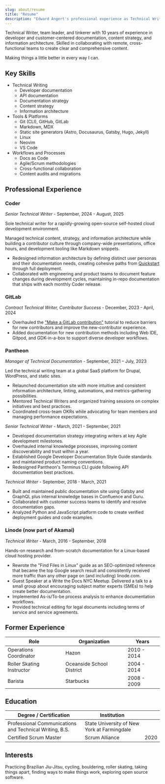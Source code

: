 ```yaml
---
slug: about/resume
title: "Resume"
description: "Edward Angert's professional experience as Technical Writer and team leader"
---
```



Technical Writer, team leader, and tinkerer with 10 years of experience in developer and customer-centered documentation,
content strategy, and information architecture.
Skilled in collaborating with remote, cross-functional teams to create clear and comprehensive content.

Making things a little better in every way I can.

## Key Skills

<ColumnList columns={2}>

- Technical Writing
  - Developer documentation
  - API documentation
  - Documentation strategy
  - Content strategy
  - Information architecture
- Tools & Platforms
  - Git (CLI), GitHub, GitLab
  - Markdown, MDX
  - Static site generators (Astro, Docusaurus, Gatsby, Hugo, Jekyll)
  - Linux
  - Neovim
  - VS Code
- Workflows and Processes
  - Docs as Code
  - Agile/Scrum methodologies
  - Cross-functional collaboration
  - Content audits and migrations

</ColumnList>

## Professional Experience

### Coder

_Senior Technical Writer_ - September, 2024 - August, 2025

Sole technical writer for a rapidly-growing open-source self-hosted cloud development environment.

Managed technical content, strategy, and information architecture while building a contributor culture through company-wide presentations, office hours, and development tooling like Markdown snippets.

- Redesigned information architecture by defining distinct user personas and their documentation needs, creating cohesive paths from [Quickstart](/docs/coder-quickstart/) through full deployment.
- Collaborated with engineering and product teams to document feature changes during development cycles, maintaining in-repo documentation that ships with each monthly Coder release.

### GitLab

_Contract Technical Writer, Contributor Success_ - December, 2023 - April, 2024

- Overhauled the ["Make a GitLab contribution"](/docs/gitlab-first-contribution/) tutorial to reduce barriers for new contributors and improve the new-contributor experience.
- Added documentation for new contribution methods including Web IDE, Gitpod, and GDK-in-a-box to support diverse developer workflows.

### Pantheon

_Manager of Technical Documentation_ - September, 2021 – July, 2023

Led the technical writing team at a global SaaS platform for Drupal, WordPress, and static sites.

- Relaunched documentation site with more intuitive and consistent information architecture, linting, automations, and metrics-gathering possibilities.
- Mentored Technical Writers and organized training sessions on complex initiatives and best practices.
- Coordinated cross-team OKRs while advocating for team members and managing performance expectations.

_Senior Technical Writer_ - March, 2021 - September, 2021

- Developed documentation strategy integrating writers at key Agile development milestones.
- Overhauled internal knowledge processes, improving content discoverability and trust within a year.
- Established Google Developer Documentation Style Guide standards and maintained product naming conventions.
- Redesigned Pantheon's Terminus CLI guide following API documentation best practices.

_Technical Writer_ - September, 2018 - March, 2021

- Built and maintained public documentation site using Gatsby and GraphQL plus internal knowledge bases in Confluence and Guru.
- Collaborated with customer success teams to identify and resolve documentation gaps.
- Analyzed Python and JavaScript platform code to create verified deployment guides and code examples.

### Linode (now part of Akamai)

_Technical Writer_ - March, 2016 - September, 2018

Hands-on research and from-scratch documentation for a Linux-based cloud hosting provider.

- Rewrote the "Find Files in Linux" guide as an SEO-optimized reference that became the top Google search result and consistently received more traffic than any other page on (and including) linode.com.
- Guest Speaker at a Write the Docs NYC Meetup.
  Delivered a talk to a small group about encouraging subject matter experts (SMEs) to help create better documentation.
- Implemented As-is/To-be process analysis to enhance documentation workflows.
- Provided technical editing for legal documents including terms of service and service agreements.

## Former Experience

| Role                      | Organization              | Years |
|---------------------------|---------------------------|-------|
| Operations Coordinator    | Hazon                     | 2010 - 2014 |
| Roller Skating Instructor | Oceanside School District | 2004 - 2014 |
| Barista                   | Starbucks                 | 2008 - 2009 |

## Education

| Degree / Certification                                  | Institution                                 |  |
|---------------------------------------------------------|---------------------------------------------|--|
| Professional Communications and Technical Writing, B.S. | State University of New York at Farmingdale |  |
| Certified Scrum Master                                  | Scrum Alliance                              | 2020 |

## Interests

Practicing Brazilian Jiu-Jitsu, cycling, bouldering, roller skating, taking things apart, finding ways to make things work, exploring open source software.
